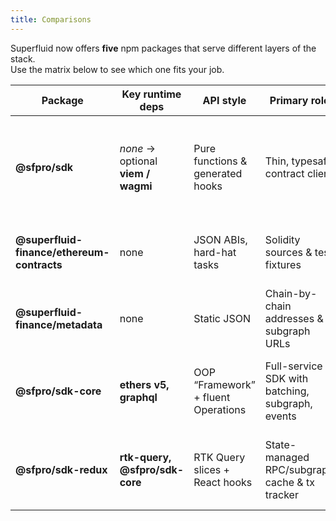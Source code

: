 ```yaml
---
title: Comparisons
---
```


Superfluid now offers **five** npm packages that serve different layers of the stack.  
Use the matrix below to see which one fits your job.

| Package                                   | Key runtime deps                  | API style                           | Primary role                                      | Recommended when…                                                                 |
|-------------------------------------------|-----------------------------------|-------------------------------------|---------------------------------------------------|-----------------------------------------------------------------------------------|
| **@sfpro/sdk**               | _none_ → optional **viem / wagmi** | Pure functions & generated hooks    | Thin, typesafe contract client                    | You want the lightest possible integration (frontend _or_ backend) and are happy to BYO data layer. |
| **@superfluid-finance/ethereum-contracts** | none                              | JSON ABIs, hard-hat tasks           | Solidity sources & test fixtures                  | You need to compile, fork, or fuzz the protocol contracts.                        |
| **@superfluid-finance/metadata**           | none                              | Static JSON                         | Chain-by-chain addresses & subgraph URLs           | You only need canonical addresses without any helpers.                           |
| **@sfpro/sdk-core**           | **ethers v5, graphql**  | OOP “Framework” + fluent Operations | Full-service SDK with batching, subgraph, events  | You want a batteries-included experience and don’t mind heavier deps.            |
| **@sfpro/sdk-redux**          | **rtk-query, @sfpro/sdk-core**       | RTK Query slices + React hooks      | State-managed RPC/subgraph cache & tx tracker     | You already run Redux and need semi-normalized caching & polling.                     |